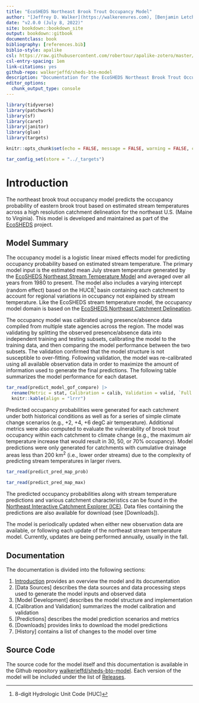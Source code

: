 ```yaml
--- 
title: "EcoSHEDS Northeast Brook Trout Occupancy Model"
author: "[Jeffrey D. Walker](https://walkerenvres.com), [Benjamin Letcher](https://www.usgs.gov/staff-profiles/benjamin-h-letcher)"
date: "v2.0.0 (July 8, 2022)"
site: bookdown::bookdown_site
output: bookdown::gitbook
documentclass: book
bibliography: [references.bib]
biblio-style: apalike
csl: https://raw.githubusercontent.com/robertour/apalike-zotero/master/apalike.csl
csl-entry-spacing: 1em
link-citations: yes
github-repo: walkerjeffd/sheds-bto-model
description: "Documentation for the EcoSHEDS Northeast Brook Trout Occupancy Model."
editor_options: 
  chunk_output_type: console
---
```


```r
library(tidyverse)
library(patchwork)
library(sf)
library(caret)
library(janitor)
library(glue)
library(targets)

knitr::opts_chunk$set(echo = FALSE, message = FALSE, warning = FALSE, comment = NA)

tar_config_set(store = "../_targets")
```

# Introduction {#intro}

The northeast brook trout occupancy model predicts the occupancy probability of eastern brook trout based on estimated stream temperatures across a high resolution catchment delineation for the northeast U.S. (Maine to Virginia). This model is developed and maintained as part of the [EcoSHEDS](https://www.usgs.gov/apps/ecosheds/) project.

## Model Summary

The occupancy model is a logistic linear mixed effects model for predicting occupancy probability based on estimated stream temperature. The primary model input is the estimated mean July stream temperature generated by the [EcoSHEDS Northeast Stream Temperature Model](https://ecosheds.org/models/stream-temperature/latest/) and averaged over all years from 1980 to present. The model also includes a varying intercept (random effect) based on the HUC8^[8-digit Hydrologic Unit Code (HUC)] basin containing each catchment to account for regional variations in occupancy not explained by stream temperature. Like the EcoSHEDS stream temperature model, the occupancy model domain is based on the [EcoSHEDS Northeast Catchment Delineation](https://conte-ecology.github.io/shedsGisData/#the-national-hydrography-dataset-high-resolution-delineation-version-2-nhdhrdv2). 

The occupancy model was calibrated using presence/absence data compiled from multiple state agencies across the region. The model was validating by splitting the observed presence/absence data into independent training and testing subsets, calibrating the model to the training data, and then comparing the model performance between the two subsets. The validation confirmed that the model structure is not susceptible to over-fitting. Following validation, the model was re-calibrated using all available observation data in order to maximize the amount of information used to generate the final predictions. The following table summarizes the model performance for each dataset.

```r
tar_read(predict_model_gof_compare) |> 
  rename(Metric = stat, Calibration = calib, Validation = valid, `Full (Prediction)` = pred) |> 
  knitr::kable(align = "lrrr")
```

Predicted occupancy probabilities were generated for each catchment under both historical conditions as well as for a series of simple climate change scenarios (e.g., +2, +4, +6 degC air temperature). Additional metrics were also computed to evaluate the vulnerability of brook trout occupancy within each catchment to climate change (e.g., the maximum air temperature increase that would result in 30, 50, or 70% occupancy). Model predictions were only generated for catchments with cumulative drainage areas less than 200 km^2^ (i.e., lower order streams) due to the complexity of predicting stream temperatures in larger rivers.

```r
tar_read(predict_pred_map_prob)
```

```r
tar_read(predict_pred_map_max)
```

The predicted occupancy probabilities along with stream temperature predictions and various catchment characteristics can be found in the [Northeast Interactive Catchment Explorer (ICE)](https://www.usgs.gov/apps/ecosheds/ice-northeast/). Data files containing the predictions are also available for download (see [Downloads]).

The model is periodically updated when either new observation data are available, or following each update of the northeast stream temperature model. Currently, updates are being performed annually, usually in the fall.

## Documentation

The documentation is divided into the following sections:

1. [Introduction] provides an overview the model and its documentation
1. [Data Sources] describes the data sources and data processing steps used to generate the model inputs and observed data
1. [Model Development] describes the model structure and implementation
1. [Calibration and Validation] summarizes the model calibration and validation
1. [Predictions] describes the model prediction scenarios and metrics
1. [Downloads] provides links to download the model predictions
1. [History] contains a list of changes to the model over time

## Source Code

The source code for the model itself and this documentation is available in the Github repository [walkerjeffd/sheds-bto-model](https://github.com/walkerjeffd/sheds-bto-model). Each version of the model will be included under the list of [Releases](https://github.com/walkerjeffd/sheds-bto-model/releases).

